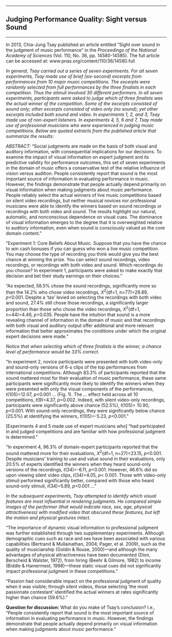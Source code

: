 


------------------------------------------------------------------------

## Judging Performance Quality: Sight versus Sound

------------------------------------------------------------------------

In 2013, Chia-Jung Tsay published an article entitled "Sight over
sound in the judgment of music performance" in the *Proceedings of the
National Academy of Sciences* (Vol. 110, No. 36, pp. 14580-14585). The
full article can be accessed at:
www.pnas.org/content/110/36/14580.full

*In general, Tsay carried out a series of seven experiments. For all
seven experiments, Tsay made use of brief (six-second) excerpts from
performances from 10 major music competitions. The excerpts were
randomly selected from full performances by the three finalists in
each competition. Thus the stimuli involved 30 different performers.
In all seven experiments, participants were asked to judge which of
three finalists was the actual winner of the competition. Some of
the excerpts consisted of sound only; other excerpts consisted of
video only (no sound); yet other excerpts included both sound and
video. In experiments 1, 2, and 3, Tsay made use of non-expert
listeners. In experiments 4, 5, 6 and 7, Tsay made use of
professional musicians who were experienced in judging music
competitions. Below are quoted extracts from the published article
that summarize the results:*

*ABSTRACT:* "Social judgments are made on the basis of both visual and
auditory information, with consequential implications for our
decisions. To examine the impact of visual information on expert
judgment and its predictive validity for performance outcomes, this
set of seven experiments in the domain of music offers a conservative
test of the relative influence of vision versus audition. People
consistently report that sound is the most important source of
information in evaluating performance in music. However, the findings
demonstrate that people actually depend primarily on visual
information when making judgments about music performance. People
reliably select the actual winners of live music competitions based on
silent video recordings, but neither musical novices nor professional
musicians were able to identify the winners based on sound recordings
or recordings with both video and sound. The results highlight our
natural, automatic, and nonconscious dependence on visual cues. The
dominance of visual information emerges to the degree that it is
overweighted relative to auditory information, even when sound is
consciously valued as the core domain content."

"Experiment 1: Core Beliefs About Music. Suppose that you have the
chance to win cash bonuses if you can guess who won a live music
competition. You may choose the type of recording you think would give
you the best chance at winning the prize. You can select sound
recordings, video recordings, or recordings with both video and sound.
Which recordings do you choose? In experiment 1, participants were
asked to make exactly that decision and bet their study earnings on
their choices."

"As expected, 58.5% chose the sound recordings, significantly more so
than the 14.2% who chose video recordings, *X*^2^(df=1, n=77)=28.89,
*p*<0.001. Despite a 'tax' levied on selecting the recordings with
both video and sound, 27.4% still chose those recordings, a
significantly larger proportion than those who chose the video
recordings, *X*^2^(df=1, n=44)=4.46, *p*=0.035. People have the
intuition that sound is a more revealing channel of information in the
domain of music and that recordings with both visual and auditory
output offer additional and more relevant information that better
approximates the conditions under which the original expert decisions
were made."

*Notice that when selecting which of three finalists is the winner,
a chance level of performance would be 33% correct.*

"In experiment 2, novice participants were presented with both
video-only and sound-only versions of 6-s clips of the top
performances from international competitions. Although 83.3% of
participants reported that the sound mattered most for their
evaluation of music performance, these same participants were
significantly more likely to identify the winners when they were
presented with only the visual components of the performances,
*t*(105)=12.07, *p*<0.001 ... (Fig. 1). The ... effect held across
all 10 competitions, *t*(9)=4.37, *p*=0.002. Indeed, with silent
video-only recordings, participants were significantly above chance
(52.5%), *t*(105)= 10.90, *p*<0.001. With sound-only recordings, they
were significantly below chance (25.5%) at identifying the winners,
*t*(105)=-5.23, *p*<0.001."

[Experiments 4 and 5 made use of expert musicians who] "had
participated in and judged competitions and are familiar with how
professional judgment is determined."

"In experiment 4, 96.3% of domain-expert participants reported that
the sound mattered more for their evaluations, *X*^2^(df=1,
n=27)=23.15, *p*<0.001. Despite musicians' training to use and value
sound in their evaluations, only 20.5% of experts identified the
winners when they heard sound-only versions of the recordings,
*t*(34)=-6.11, *p*<0.001. However, 46.6% did so upon viewing silent
video clips, *t*(34)=4.05, *p*< 0.001. Those with video-only stimuli
performed significantly better, compared with those who heard
sound-only stimuli, *t*(34)=5.89, *p*<0.001 ..."

*In the subsequent experiments, Tsay attempted to identify which
visual features are most influential in rendering judgments. He
compared simple images of the performer (that would indicate race,
sex, age, physical attractiveness) with modified video that obscured
these features, but left the motion and physical gestures intact.*

"The importance of dynamic visual information to professional judgment
was further established through two supplementary experiments.
Although demographic cues such as race and sex have been associated
with various capabilities (Bertrand & Mullainathan, 2004; Pager, et
al. 2009), such as the quality of musicianship (Goldin & Rouse,
2000)---and although the many advantages of physical attractiveness
have been documented (Dion, Berscheid & Walster, 1972), from hiring
(Beehr & Gilmore, 1982) to income (Biddle & Hamermest, 1998)---these
static visual cues did not significantly impact professional judgment
in these competitions."

"Passion had considerable impact on the professional judgment of
quality when it was visible; through silent videos, those selecting
'the most passionate contestant' identified the actual winners at
rates significantly higher than chance (59.6%)."

**Question for discussion:** What do you make of Tsay's conclusion?
I.e., "People consistently report that sound is the most important
source of information in evaluating performance in music. However, the
findings demonstrate that people actually depend primarily on visual
information when making judgments about music performance."




